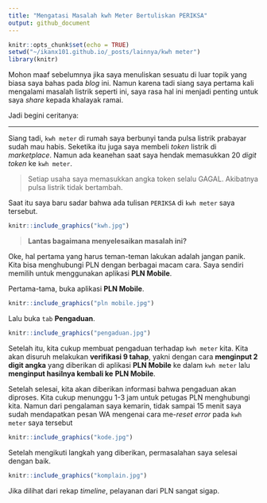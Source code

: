 ```yaml
---
title: "Mengatasi Masalah kwh Meter Bertuliskan PERIKSA"
output: github_document
---
```


```r
knitr::opts_chunk$set(echo = TRUE)
setwd("~/ikanx101.github.io/_posts/lainnya/kwh meter")
library(knitr)
```

Mohon maaf sebelumnya jika saya menuliskan sesuatu di luar topik yang biasa saya bahas pada _blog_ ini. Namun karena tadi siang saya pertama kali mengalami masalah listrik seperti ini, saya rasa hal ini menjadi penting untuk saya _share_ kepada khalayak ramai.

Jadi begini ceritanya:

---

Siang tadi, `kwh meter` di rumah saya berbunyi tanda pulsa listrik prabayar sudah mau habis. Seketika itu juga saya membeli _token_ listrik di _marketplace_. Namun ada keanehan saat saya hendak memasukkan 20 _digit token_ ke `kwh meter`. 

> Setiap usaha saya memasukkan angka token selalu GAGAL. Akibatnya pulsa listrik tidak bertambah.

Saat itu saya baru sadar bahwa ada tulisan `PERIKSA` di `kwh meter` saya tersebut.

```r
knitr::include_graphics("kwh.jpg")
```

> __Lantas bagaimana menyelesaikan masalah ini?__

Oke, hal pertama yang harus teman-teman lakukan adalah jangan panik. Kita bisa menghubungi PLN dengan berbagai macam cara. Saya sendiri memilih untuk menggunakan aplikasi __PLN Mobile__. 

Pertama-tama, buka aplikasi __PLN Mobile__.

```r
knitr::include_graphics("pln mobile.jpg")
```

Lalu buka `tab` __Pengaduan__.

```r
knitr::include_graphics("pengaduan.jpg")
```

Setelah itu, kita cukup membuat pengaduan terhadap `kwh meter` kita. Kita akan disuruh melakukan __verifikasi 9 tahap__, yakni dengan cara __menginput 2 digit angka__ yang diberikan di aplikasi __PLN Mobile__ ke dalam `kwh meter` lalu __menginput hasilnya kembali ke__ __PLN Mobile__.

Setelah selesai, kita akan diberikan informasi bahwa pengaduan akan diproses. Kita cukup menunggu 1-3 jam untuk petugas PLN menghubungi kita. Namun dari pengalaman saya kemarin, tidak sampai 15 menit saya sudah mendapatkan pesan WA mengenai cara me-_reset error_ pada `kwh meter` saya tersebut

```r
knitr::include_graphics("kode.jpg")
```

Setelah mengikuti langkah yang diberikan, permasalahan saya selesai dengan baik.

```r
knitr::include_graphics("komplain.jpg")
```

Jika dilihat dari rekap _timeline_, pelayanan dari PLN sangat sigap. 
